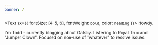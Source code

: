 ---
banner: /
---

<Text sx={{ fontSize: [4, 5, 6], fontWeight: `bold`, color: `heading` }}>
  Howdy.
</Text>

I'm Todd - currently blogging about Gatsby. Listening to Royal Trux and "Jumper Clown". Focused on non-use of "whatever" to resolve issues.

